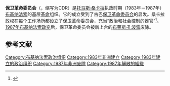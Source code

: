 {{Multiple issues|
{{Expand language|1=en|time=2020-11-24T11:33:26+00:00}}
{{Onesource|time=2020-11-24T11:33:26+00:00}}
}}
{{Infobox government agency
| name                 = 保衛革命委員會
| native_name          = Comités de Défense de la Révolution
| native_name_a        = 
| native_name_r        = 
| type                 = 
| seal                 = 
| seal_width           = 
| seal_caption         = 
| logo                 = Presidential Standard of Burkina Faso.svg
| logo_width           = 150px
| logo_caption         = 
| image                = 
| image_size           = 
| image_caption        = 
| formed               = 1983年
| preceding1           = 
| preceding2           = 
| dissolved            = 1987年
| superseding1         = 
| superseding2         = 
| jurisdiction         = {{flag|Upper Volta}}/{{flag|Burkina Faso}}
| headquarters         = [[瓦加杜古|瓦加杜古]]
| coordinates          = 
| motto                = 
| employees            = 
| budget               = 
| minister1_name       = 
| minister1_pfo        = 
| minister2_name       = 
| minister2_pfo        = 
| deputyminister1_name = 
| deputyminister1_pfo  = 
| deputyminister2_name = 
| deputyminister2_pfo  = 
| chief1_name          = 
| chief1_position      = 
| chief2_name          = 
| chief2_position      = 
| public_protector     = 
| deputy               = 
| parent_department    = 
| parent_agency        = 
| parent_agency_type   = 
| child1_agency        = 
| child2_agency        = <!-- up to |child25_agency= -->
| keydocument1         = <!-- up to |keydocument6= -->
| website              = <!-- {{URL|example.com}} -->
| agency_id            = 
| map                  = 
| map_size             = 
| map_caption          = 
| footnotes            = 
| embed                = 
}}
{{for|古巴的同名组织|保卫革命委员会}}
'''保卫革命委员会'''（{{lang-fr|Comités de Défense de la Révolution}}，缩写为CDR）是[[托马斯·桑卡拉|托马斯·桑卡拉]]执政时期（1983年－1987年）[[布基纳法索|布基纳法索]]的基层[[革命|革命]]组织。它的成立受到了古巴[[保卫革命委员会|保卫革命委员会]]的启发。桑卡拉政权在每个工作场所都设立了保卫革命委员会，充当“政治和社会控制的器官”<ref>{{cite book |last=Otayek|first=René|date=1986|title=Military Marxist Régimes in Africa|chapter=The Revolutionary Process in Burkina Faso: Breaks and Continuities|editor1-last=Markakis|editor1-first=John|editor2-last=Waller|editor2-first=Michael|location=[[London|London]]|publisher=[[Taylor_&_Francis|Frank Cass]]|page=95|isbn=113-517-654-X}}<!--|accessdate=31 October 2014--></ref>。[[1987年布基纳法索政变|1987年布基纳法索政变]]后，保卫革命委员会被新上台的[[布莱斯·孔波雷|布莱斯·孔波雷]]废除。

== 参考文献 ==
{{reflist}}

{{Politic-stub}}

[[Category:布基纳法索政治组织|Category:布基纳法索政治组织]]
[[Category:1983年非洲建立|Category:1983年非洲建立]]
[[Category:1983年建立的政治组织|Category:1983年建立的政治组织]]
[[Category:1987年非洲废除|Category:1987年非洲废除]]
[[Category:1987年解散的組織|Category:1987年解散的組織]]